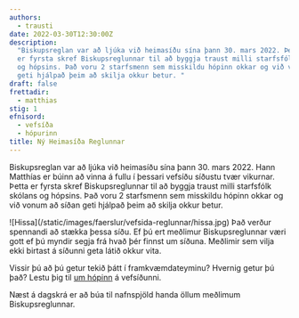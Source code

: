 ```yaml
---
authors:
  - trausti
date: 2022-03-30T12:30:00Z
description:
  "Biskupsreglan var að ljúka við heimasíðu sína þann 30. mars 2022. Þetta
  er fyrsta skref Biskupsreglunnar til að byggja traust milli starfsfólk skólans
  og hópsins. Það voru 2 starfsmenn sem misskildu hópinn okkar og við vonum að síðan
  geti hjálpað þeim að skilja okkur betur. "
draft: false
frettadir:
  - matthias
stig: 1
efnisord:
  - vefsíða
  - hópurinn
title: Ný Heimasíða Reglunnar
---
```


Biskupsreglan var að ljúka við heimasíðu sína þann 30. mars 2022.
Hann Matthías er búinn að vinna á fullu í þessari vefsíðu síðustu tvær vikurnar.
Þetta er fyrsta skref Biskupsreglunnar til að byggja traust milli starfsfólk skólans og hópsins.
Það voru 2 starfsmenn sem misskildu hópinn okkar og við vonum að síðan geti hjálpað þeim að skilja okkur betur.

<Grid>
  <GridItem>
    ![Hissa](/static/images/faerslur/vefsida-reglunnar/hissa.jpg)
  </GridItem>
  <GridItem>
Það verður spennandi að stækka þessa síðu.
Ef þú ert meðlimur Biskupsreglunnar væri gott ef þú myndir segja frá hvað þér finnst um síðuna.
Meðlimir sem vilja ekki birtast á síðunni geta látið okkur vita.

Vissir þú að þú getur tekið þátt í framkvæmdateyminu? Hvernig getur þú það? Lestu þig til [um hópinn](/hopurinn) á vefsíðunni.

Næst á dagskrá er að búa til nafnspjöld handa öllum meðlimum Biskupsreglunnar.

  </GridItem>
</Grid>
